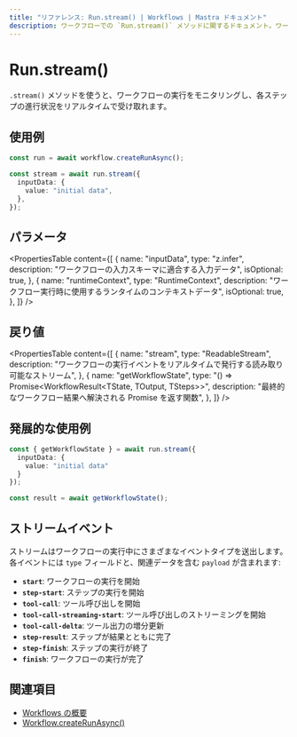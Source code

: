 ```yaml
---
title: "リファレンス: Run.stream() | Workflows | Mastra ドキュメント"
description: ワークフローでの `Run.stream()` メソッドに関するドキュメント。ワークフロー実行をストリーミングで監視できます。
---
```


# Run.stream()

`.stream()` メソッドを使うと、ワークフローの実行をモニタリングし、各ステップの進行状況をリアルタイムで受け取れます。

## 使用例

```typescript showLineNumbers copy
const run = await workflow.createRunAsync();

const stream = await run.stream({
  inputData: {
    value: "initial data",
  },
});
```

## パラメータ

<PropertiesTable
  content={[
    {
      name: "inputData",
      type: "z.infer<TInput>",
      description: "ワークフローの入力スキーマに適合する入力データ",
      isOptional: true,
    },
    {
      name: "runtimeContext",
      type: "RuntimeContext",
      description: "ワークフロー実行時に使用するランタイムのコンテキストデータ",
      isOptional: true,
    },
  ]}
/>

## 戻り値

<PropertiesTable
  content={[
    {
      name: "stream",
      type: "ReadableStream<StreamEvent>",
      description: "ワークフローの実行イベントをリアルタイムで発行する読み取り可能なストリーム",
    },
    {
      name: "getWorkflowState",
      type: "() => Promise<WorkflowResult<TState, TOutput, TSteps>>",
      description: "最終的なワークフロー結果へ解決される Promise を返す関数",
    },
  ]}
/>

## 発展的な使用例

```typescript showLineNumbers copy
const { getWorkflowState } = await run.stream({
  inputData: {
    value: "initial data"
  }
});

const result = await getWorkflowState();
```

## ストリームイベント

ストリームはワークフローの実行中にさまざまなイベントタイプを送出します。各イベントには `type` フィールドと、関連データを含む `payload` が含まれます:

- **`start`**: ワークフローの実行を開始
- **`step-start`**: ステップの実行を開始
- **`tool-call`**: ツール呼び出しを開始
- **`tool-call-streaming-start`**: ツール呼び出しのストリーミングを開始
- **`tool-call-delta`**: ツール出力の増分更新
- **`step-result`**: ステップが結果とともに完了
- **`step-finish`**: ステップの実行が終了
- **`finish`**: ワークフローの実行が完了

## 関連項目

- [Workflows の概要](../../../docs/workflows/overview.mdx#run-workflow)
- [Workflow.createRunAsync()](../create-run.mdx)